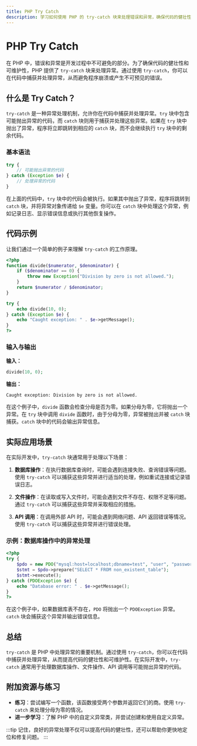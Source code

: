 ```yaml
---
title: PHP Try Catch
description: 学习如何使用 PHP 的 try-catch 块来处理错误和异常，确保代码的健壮性和可维护性。
---
```


# PHP Try Catch

在 PHP 中，错误和异常是开发过程中不可避免的部分。为了确保代码的健壮性和可维护性，PHP 提供了 `try-catch` 块来处理异常。通过使用 `try-catch`，你可以在代码中捕获并处理异常，从而避免程序崩溃或产生不可预见的错误。

## 什么是 Try Catch？

`try-catch` 是一种异常处理机制，允许你在代码中捕获并处理异常。`try` 块中包含可能抛出异常的代码，而 `catch` 块则用于捕获并处理这些异常。如果在 `try` 块中抛出了异常，程序将立即跳转到相应的 `catch` 块，而不会继续执行 `try` 块中的剩余代码。

### 基本语法

```php
try {
    // 可能抛出异常的代码
} catch (Exception $e) {
    // 处理异常的代码
}
```

在上面的代码中，`try` 块中的代码会被执行。如果其中抛出了异常，程序将跳转到 `catch` 块，并将异常对象传递给 `$e` 变量。你可以在 `catch` 块中处理这个异常，例如记录日志、显示错误信息或执行其他恢复操作。

## 代码示例

让我们通过一个简单的例子来理解 `try-catch` 的工作原理。

```php
<?php
function divide($numerator, $denominator) {
    if ($denominator == 0) {
        throw new Exception("Division by zero is not allowed.");
    }
    return $numerator / $denominator;
}

try {
    echo divide(10, 0);
} catch (Exception $e) {
    echo "Caught exception: " . $e->getMessage();
}
?>
```

### 输入与输出

**输入：**
```php
divide(10, 0);
```

**输出：**
```
Caught exception: Division by zero is not allowed.
```

在这个例子中，`divide` 函数会检查分母是否为零。如果分母为零，它将抛出一个异常。在 `try` 块中调用 `divide` 函数时，由于分母为零，异常被抛出并被 `catch` 块捕获。`catch` 块中的代码会输出异常信息。

## 实际应用场景

在实际开发中，`try-catch` 块通常用于处理以下场景：

1. **数据库操作**：在执行数据库查询时，可能会遇到连接失败、查询错误等问题。使用 `try-catch` 可以捕获这些异常并进行适当的处理，例如重试连接或记录错误日志。

2. **文件操作**：在读取或写入文件时，可能会遇到文件不存在、权限不足等问题。通过 `try-catch` 可以捕获这些异常并采取相应的措施。

3. **API 调用**：在调用外部 API 时，可能会遇到网络问题、API 返回错误等情况。使用 `try-catch` 可以捕获这些异常并进行错误处理。

### 示例：数据库操作中的异常处理

```php
<?php
try {
    $pdo = new PDO("mysql:host=localhost;dbname=test", "user", "password");
    $stmt = $pdo->prepare("SELECT * FROM non_existent_table");
    $stmt->execute();
} catch (PDOException $e) {
    echo "Database error: " . $e->getMessage();
}
?>
```

在这个例子中，如果数据库表不存在，`PDO` 将抛出一个 `PDOException` 异常。`catch` 块会捕获这个异常并输出错误信息。

## 总结

`try-catch` 是 PHP 中处理异常的重要机制。通过使用 `try-catch`，你可以在代码中捕获并处理异常，从而提高代码的健壮性和可维护性。在实际开发中，`try-catch` 通常用于处理数据库操作、文件操作、API 调用等可能抛出异常的代码。

## 附加资源与练习

- **练习**：尝试编写一个函数，该函数接受两个参数并返回它们的商。使用 `try-catch` 来处理分母为零的情况。
- **进一步学习**：了解 PHP 中的自定义异常类，并尝试创建和使用自定义异常。

:::tip
记住，良好的异常处理不仅可以提高代码的健壮性，还可以帮助你更快地定位和修复问题。
:::